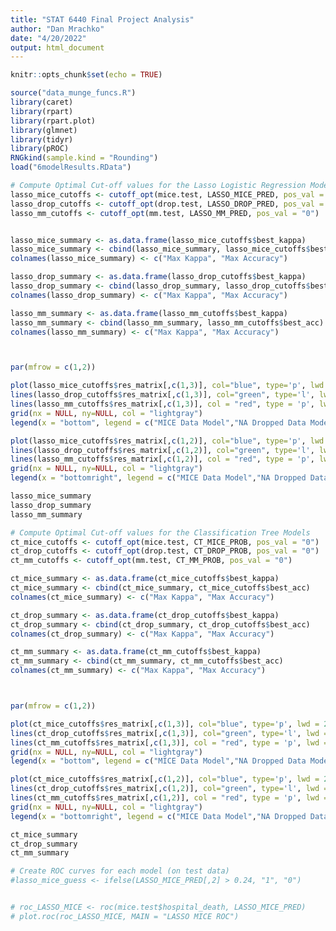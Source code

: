 ```yaml
---
title: "STAT 6440 Final Project Analysis"
author: "Dan Mrachko"
date: "4/20/2022"
output: html_document
---
```


```r
knitr::opts_chunk$set(echo = TRUE)

source("data_munge_funcs.R")
library(caret)
library(rpart)
library(rpart.plot)
library(glmnet)
library(tidyr)
library(pROC)
RNGkind(sample.kind = "Rounding")
load("6modelResults.RData")

```


``` r
# Compute Optimal Cut-off values for the Lasso Logistic Regression Models
lasso_mice_cutoffs <- cutoff_opt(mice.test, LASSO_MICE_PRED, pos_val = "0")
lasso_drop_cutoffs <- cutoff_opt(drop.test, LASSO_DROP_PRED, pos_val = "0")
lasso_mm_cutoffs <- cutoff_opt(mm.test, LASSO_MM_PRED, pos_val = "0")


lasso_mice_summary <- as.data.frame(lasso_mice_cutoffs$best_kappa)
lasso_mice_summary <- cbind(lasso_mice_summary, lasso_mice_cutoffs$best_acc)
colnames(lasso_mice_summary) <- c("Max Kappa", "Max Accuracy")

lasso_drop_summary <- as.data.frame(lasso_drop_cutoffs$best_kappa)
lasso_drop_summary <- cbind(lasso_drop_summary, lasso_drop_cutoffs$best_acc)
colnames(lasso_drop_summary) <- c("Max Kappa", "Max Accuracy")

lasso_mm_summary <- as.data.frame(lasso_mm_cutoffs$best_kappa)
lasso_mm_summary <- cbind(lasso_mm_summary, lasso_mm_cutoffs$best_acc)
colnames(lasso_mm_summary) <- c("Max Kappa", "Max Accuracy")



par(mfrow = c(1,2))

plot(lasso_mice_cutoffs$res_matrix[,c(1,3)], col="blue", type='p', lwd = 2, main="Lasso Regression Cut-off Optimization: Kappa")
lines(lasso_drop_cutoffs$res_matrix[,c(1,3)], col="green", type='l', lwd = 2)
lines(lasso_mm_cutoffs$res_matrix[,c(1,3)], col = "red", type = 'p', lwd = 2)
grid(nx = NULL, ny=NULL, col = "lightgray")
legend(x = "bottom", legend = c("MICE Data Model","NA Dropped Data Model", "Mean/Mode Replaced Data Model"), lty = c(0,1,0), lwd = c(2,2,2), pch = c(1,NA,1), col = c("blue", "green", "red"), cex = 0.9)

plot(lasso_mice_cutoffs$res_matrix[,c(1,2)], col="blue", type='p', lwd = 2, main="Lasso Regression Cut-off Optimization: Accuracy")
lines(lasso_drop_cutoffs$res_matrix[,c(1,2)], col="green", type='l', lwd = 2)
lines(lasso_mm_cutoffs$res_matrix[,c(1,2)], col = "red", type = 'p', lwd = 2)
grid(nx = NULL, ny=NULL, col = "lightgray")
legend(x = "bottomright", legend = c("MICE Data Model","NA Dropped Data Model", "Mean/Mode Replaced Data Model"), lty = c(0,1,0), lwd = c(2,2,2), pch = c(1,NA,1), col = c("blue", "green", "red"), cex = 0.9)


```

```r
lasso_mice_summary
lasso_drop_summary
lasso_mm_summary

```

```r
# Compute Optimal Cut-off values for the Classification Tree Models
ct_mice_cutoffs <- cutoff_opt(mice.test, CT_MICE_PROB, pos_val = "0")
ct_drop_cutoffs <- cutoff_opt(drop.test, CT_DROP_PROB, pos_val = "0")
ct_mm_cutoffs <- cutoff_opt(mm.test, CT_MM_PROB, pos_val = "0")

```


``` r

ct_mice_summary <- as.data.frame(ct_mice_cutoffs$best_kappa)
ct_mice_summary <- cbind(ct_mice_summary, ct_mice_cutoffs$best_acc)
colnames(ct_mice_summary) <- c("Max Kappa", "Max Accuracy")

ct_drop_summary <- as.data.frame(ct_drop_cutoffs$best_kappa)
ct_drop_summary <- cbind(ct_drop_summary, ct_drop_cutoffs$best_acc)
colnames(ct_drop_summary) <- c("Max Kappa", "Max Accuracy")

ct_mm_summary <- as.data.frame(ct_mm_cutoffs$best_kappa)
ct_mm_summary <- cbind(ct_mm_summary, ct_mm_cutoffs$best_acc)
colnames(ct_mm_summary) <- c("Max Kappa", "Max Accuracy")



par(mfrow = c(1,2))

plot(ct_mice_cutoffs$res_matrix[,c(1,3)], col="blue", type='p', lwd = 2, main="Classification Tree Cut-off Optimization: Kappa")
lines(ct_drop_cutoffs$res_matrix[,c(1,3)], col="green", type='l', lwd = 2)
lines(ct_mm_cutoffs$res_matrix[,c(1,3)], col = "red", type = 'p', lwd = 2)
grid(nx = NULL, ny=NULL, col = "lightgray")
legend(x = "bottom", legend = c("MICE Data Model","NA Dropped Data Model", "Mean/Mode Replaced Data Model"), lty = c(0,1,0), lwd = c(2,2,2), pch = c(1,NA,1), col = c("blue", "green", "red"), cex = 0.9)

plot(ct_mice_cutoffs$res_matrix[,c(1,2)], col="blue", type='p', lwd = 2, main="Classification Tree Cut-off Optimization: Accuracy")
lines(ct_drop_cutoffs$res_matrix[,c(1,2)], col="green", type='l', lwd = 2)
lines(ct_mm_cutoffs$res_matrix[,c(1,2)], col = "red", type = 'p', lwd = 2)
grid(nx = NULL, ny=NULL, col = "lightgray")
legend(x = "bottomright", legend = c("MICE Data Model","NA Dropped Data Model", "Mean/Mode Replaced Data Model"), lty = c(0,1,0), lwd = c(2,2,2), pch = c(1,NA,1), col = c("blue", "green", "red"), cex = 0.9)


```

```r
ct_mice_summary
ct_drop_summary
ct_mm_summary

```
 

```r
# Create ROC curves for each model (on test data)
#lasso_mice_guess <- ifelse(LASSO_MICE_PRED[,2] > 0.24, "1", "0")


# roc_LASSO_MICE <- roc(mice.test$hospital_death, LASSO_MICE_PRED)
# plot.roc(roc_LASSO_MICE, MAIN = "LASSO MICE ROC")



```
